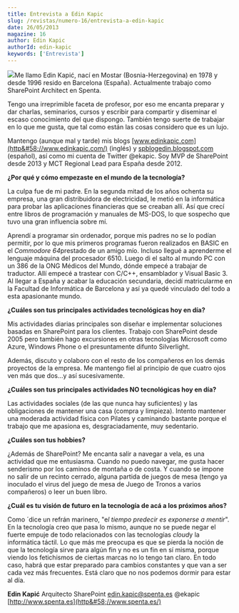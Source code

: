 ```yaml
---
title: Entrevista a Edin Kapic
slug: /revistas/numero-16/entrevista-a-edin-kapic
date: 26/05/2013
magazine: 16
author: Edin Kapic
authorId: edin-kapic
keywords: ['Entrevista']
---
```






​![](/../images/autores/edin-kapic.png#author)Me llamo Edin Kapić, nací en Mostar (Bosnia-Herzegovina) en 1978 y desde 1996 resido en Barcelona (España). Actualmente trabajo como SharePoint Architect en Spenta.

Tengo una irreprimible faceta de profesor, por eso me encanta preparar y dar charlas, seminarios, cursos y escribir para compartir y diseminar el escaso conocimiento del que dispongo. También tengo suerte de trabajar en lo que me gusta, que tal como están las cosas considero que es un lujo.

Mantengo (aunque mal y tarde) mis blogs [www.edinkapic.com](http&#58;//www.edinkapic.com/) (inglés) y [spblogedin.blogspot.com](http&#58;//spblogedin.blogspot.com/) (español), así como mi cuenta de Twitter @ekapic. Soy MVP de SharePoint desde 2013 y MCT Regional Lead para España desde 2012.

**¿Por qué y cómo empezaste en el mundo de la tecnología?**

La culpa fue de mi padre. En la segunda mitad de los años ochenta su empresa, una gran distribuidora de electricidad, le metió en la informática para probar las aplicaciones financieras que se creaban allí. Así que crecí entre libros de programación y manuales de MS-DOS, lo que sospecho que tuvo una gran influencia sobre mí.

Aprendí a programar sin ordenador, porque mis padres no se lo podían permitir, por lo que mis primeros programas fueron realizados en BASIC en el *Commodore 64*prestado de un amigo mío. Incluso llegué a aprenderme el lenguaje máquina del procesador 6510. Luego di el salto al mundo PC con un 386 de la ONG Médicos del Mundo, dónde empecé a trabajar de traductor. Allí empecé a trastear con C/C++, ensamblador y Visual Basic 3. Al llegar a España y acabar la educación secundaria, decidí matricularme en la Facultad de Informática de Barcelona y así ya quedé vinculado del todo a esta apasionante mundo.

**¿Cuáles son tus principales actividades tecnológicas hoy en día?**

Mis actividades diarias principales son diseñar e implementar soluciones basadas en SharePoint para los clientes. Trabajo con SharePoint desde 2005 pero también hago excursiones en otras tecnologías Microsoft como Azure, Windows Phone o el presuntamente difunto Silverlight.

Además, discuto y colaboro con el resto de los compañeros en los demás proyectos de la empresa. Me mantengo fiel al principio de que cuatro ojos ven más que dos…y así sucesivamente.

**¿Cuáles son tus principales actividades NO tecnológicas hoy en día?**

Las actividades sociales (de las que nunca hay suficientes) y las obligaciones de mantener una casa (compra y limpieza). Intento mantener una moderada actividad física con Pilates y caminando bastante porque el trabajo que me apasiona es, desgraciadamente, muy sedentario.

**¿Cuáles son tus hobbies?**

¿Además de SharePoint? Me encanta salir a navegar a vela, es una actividad que me entusiasma. Cuando no puedo navegar, me gusta hacer senderismo por los caminos de montaña o de costa. Y cuando se impone no salir de un recinto cerrado, alguna partida de juegos de mesa (tengo ya inoculado el virus del juego de mesa de Juego de Tronos a varios compañeros) o leer un buen libro.

**¿Cuál es tu visión de futuro en la tecnología de acá a los próximos años?**

Como ´dice un refrán marinero, "e*l tiempo predecir es exponerse a mentir*". En la tecnología creo que pasa lo mismo, aunque no se puede negar el fuerte empuje de todo relacionados con las tecnologías *cloud*y la informática táctil. Lo que más me preocupa es que se pierda la noción de que la tecnología sirve para algún fin y no es un fin en sí misma, porque viendo los fetichismos de ciertas marcas no lo tengo tan claro. En todo caso, habrá que estar preparado para cambios constantes y que van a ser cada vez más frecuentes. Está claro que no nos podemos dormir para estar al día.



**Edin Kapić**
 Arquitecto SharePoint
 [edin.kapic@spenta.es](mailto&#58;edin.kapic@spenta.es)
 @ekapic
 [http://www.spenta.es](http&#58;//www.spenta.es/)

